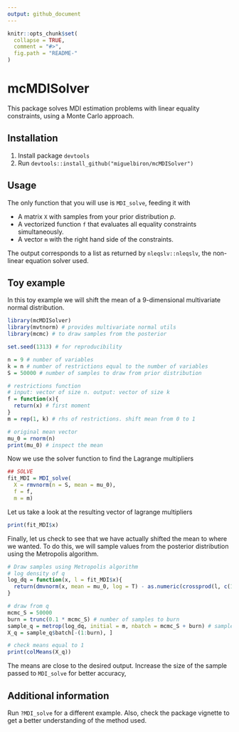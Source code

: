 ```yaml
---
output: github_document
---
```


<!-- README.md is generated from README.Rmd. Please edit that file -->

```r
knitr::opts_chunk$set(
  collapse = TRUE,
  comment = "#>",
  fig.path = "README-"
)
```

# mcMDISolver

This package solves MDI estimation problems with linear equality constraints, using a Monte Carlo approach.

## Installation

1. Install package `devtools`
2. Run `devtools::install_github("miguelbiron/mcMDISolver")`

## Usage

The only function that you will use is `MDI_solve`, feeding it with

- A matrix `X` with samples from your prior distribution $p$.
- A vectorized function `f` that evaluates all equality constraints simultaneously.
- A vector `m` with the right hand side of the constraints.

The output corresponds to a list as returned by `nleqslv::nleqslv`, the non-linear equation solver used.

## Toy example

In this toy example we will shift the mean of a 9-dimensional multivariate normal distribution.

```r
library(mcMDISolver)
library(mvtnorm) # provides multivariate normal utils
library(mcmc) # to draw samples from the posterior

set.seed(1313) # for reproducibility

n = 9 # number of variables
k = n # number of restrictions equal to the number of variables
S = 50000 # number of samples to draw from prior distribution

# restrictions function
# input: vector of size n. output: vector of size k
f = function(x){ 
  return(x) # first moment
}
m = rep(1, k) # rhs of restrictions. shift mean from 0 to 1

# original mean vector
mu_0 = rnorm(n)
print(mu_0) # inspect the mean
```

Now we use the solver function to find the Lagrange multipliers
```r
## SOLVE
fit_MDI = MDI_solve(
  X = rmvnorm(n = S, mean = mu_0),
  f = f,
  m = m)
```

Let us take a look at the resulting vector of lagrange multipliers
```r
print(fit_MDI$x)
```

Finally, let us check to see that we have actually shifted the mean to where we wanted. To do this, we will sample values from the posterior distribution using the Metropolis algorithm.

```r
# Draw samples using Metropolis algorithm
# log density of q
log_dq = function(x, l = fit_MDI$x){
  return(dmvnorm(x, mean = mu_0, log = T) - as.numeric(crossprod(l, c(1, f(x)))))
}

# draw from q
mcmc_S = 50000
burn = trunc(0.1 * mcmc_S) # number of samples to burn
sample_q = metrop(log_dq, initial = m, nbatch = mcmc_S + burn) # samples should be around te new mean -> m
X_q = sample_q$batch[-(1:burn), ]

# check means equal to 1
print(colMeans(X_q))
```

The means are close to the desired output. Increase the size of the sample passed to `MDI_solve` for better accuracy,

## Additional information

Run `?MDI_solve` for a different example. Also, check the package vignette to get a better understanding of the method used.
